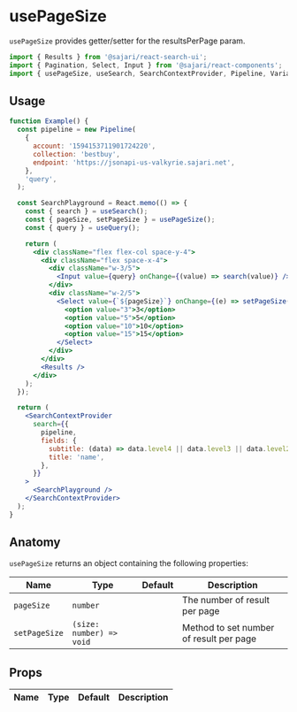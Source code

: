 
<SEO title="usePageSize" description="usePageSize provides getter/setter for the resultsPerPage param." />

# usePageSize

`usePageSize` provides getter/setter for the resultsPerPage param.

```js
import { Results } from '@sajari/react-search-ui';
import { Pagination, Select, Input } from '@sajari/react-components';
import { usePageSize, useSearch, SearchContextProvider, Pipeline, Variables } from '@sajari/react-hooks';
```

## Usage

```jsx
function Example() {
  const pipeline = new Pipeline(
    {
      account: '1594153711901724220',
      collection: 'bestbuy',
      endpoint: 'https://jsonapi-us-valkyrie.sajari.net',
    },
    'query',
  );

  const SearchPlayground = React.memo(() => {
    const { search } = useSearch();
    const { pageSize, setPageSize } = usePageSize();
    const { query } = useQuery();

    return (
      <div className="flex flex-col space-y-4">
        <div className="flex space-x-4">
          <div className="w-3/5">
            <Input value={query} onChange={(value) => search(value)} />
          </div>
          <div className="w-2/5">
            <Select value={`${pageSize}`} onChange={(e) => setPageSize(parseInt(e.target.value), 10)}>
              <option value="3">3</option>
              <option value="5">5</option>
              <option value="10">10</option>
              <option value="15">15</option>
            </Select>
          </div>
        </div>
        <Results />
      </div>
    );
  });

  return (
    <SearchContextProvider
      search={{
        pipeline,
        fields: {
          subtitle: (data) => data.level4 || data.level3 || data.level2 || data.level1 || data.brand,
          title: 'name',
        },
      }}
    >
      <SearchPlayground />
    </SearchContextProvider>
  );
}
```

## Anatomy

`usePageSize` returns an object containing the following properties:

| Name          | Type                     | Default | Description                             |
| ------------- | ------------------------ | ------- | --------------------------------------- |
| `pageSize`    | `number`                 |         | The number of result per page           |
| `setPageSize` | `(size: number) => void` |         | Method to set number of result per page |

## Props

| Name | Type | Default | Description |
| ---- | ---- | ------- | ----------- |
